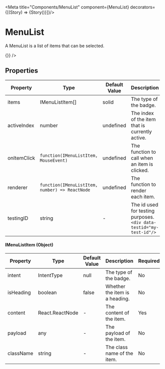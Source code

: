 
<Meta title="Components/MenuList" component={MenuList}  decorators={[(Story) => <ApplicationProvider>{Story()}</ApplicationProvider>]}/>

# MenuList

A MenuList is a list of items that can be selected.

<Canvas>
  <MenuList
    activeIndex={-1}
    items={[
      {
        content: 'Item 1'
      },
      {
        content: 'Heading',
        isHeading: true
      },
      {
        content: 'Item 2'
      },
      {
        content: 'Item 3'
      },
      {
        content: 'Item 4'
      }
    ]}
    onItemClick={() => {}}
  />
</Canvas>

## Properties

|Property|Type|Default Value|Description|Required|
|---|---|---|---|---|
|items|IMenuListItem[]|solid | The type of the badge.|No|
|activeIndex|number| undefined | The index of the item that is currently active.|No|
|onItemClick|`function(IMenuListItem, MouseEvent)`| undefined | The function to call when an item is clicked.|No|
|renderer|`function(IMenuListItem, number) => ReactNode`| undefined | The function to render each item.|No|
|testingID| string | - | The id used for testing purposes.<br/>`<div data-testid="my-test-id"/>` |No|


#### IMenuListItem (Object)

|Property|Type|Default Value|Description|Required|
|---|---|---|---|---|
|intent|IntentType| null | The type of the badge.|No|
|isHeading|boolean| false | Whether the item is a heading.|No|
|content|React.ReactNode| - | The content of the item.|Yes|
|payload|any| - | The payload of the item.|No|
|className|string| - | The class name of the item.|No|
